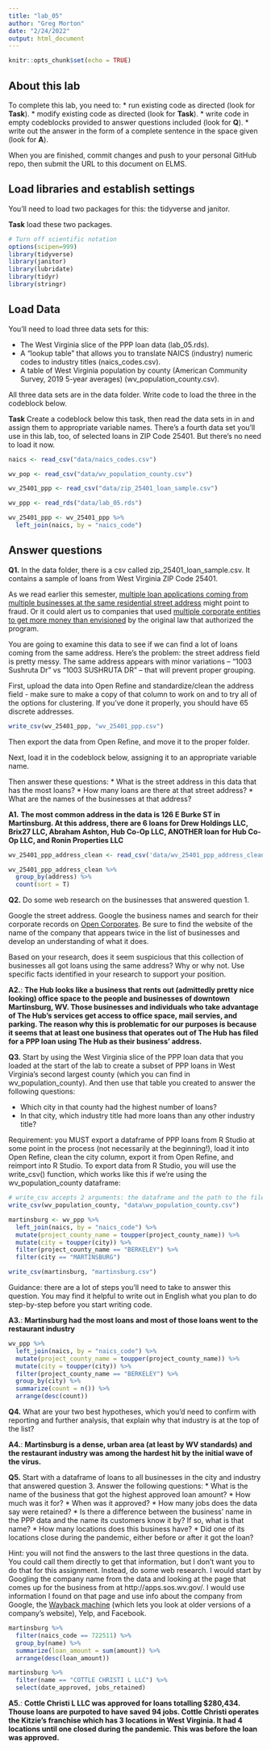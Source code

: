 ```yaml
---
title: "lab_05"
author: "Greg Morton"
date: "2/24/2022"
output: html_document
---
```


```r
knitr::opts_chunk$set(echo = TRUE)
```

## About this lab

To complete this lab, you need to:
* run existing code as directed (look for **Task**).
* modify existing code as directed (look for **Task**).
* write code in empty codeblocks provided to answer questions included (look for **Q**).
* write out the answer in the form of a complete sentence in the space given (look for **A**).

When you are finished, commit changes and push to your personal GitHub repo, then submit the URL to this document on ELMS.

## Load libraries and establish settings

You'll need to load two packages for this: the tidyverse and janitor.

**Task** load these two packages.

```r
# Turn off scientific notation
options(scipen=999)
library(tidyverse)
library(janitor)
library(lubridate)
library(tidyr)
library(stringr)

```

## Load Data

You'll need to load three data sets for this:

* The West Virginia slice of the PPP loan data (lab_05.rds).
* A "lookup table" that allows you to translate NAICS (industry) numeric codes to industry titles (naics_codes.csv).
* A table of West Virginia population by county (American Community Survey, 2019 5-year averages) (wv_population_county.csv).

All three data sets are in the data folder.  Write code to load the three in the codeblock below.

**Task** Create a codeblock below this task, then read the data sets in in and assign them to appropriate variable names. There's a fourth data set you'll use in this lab, too, of selected loans in ZIP Code 25401. But there's no need to load it now.

```r
naics <- read_csv("data/naics_codes.csv")

wv_pop <- read_csv("data/wv_population_county.csv")

wv_25401_ppp <- read_csv("data/zip_25401_loan_sample.csv")

wv_ppp <- read_rds("data/lab_05.rds")

wv_25401_ppp <- wv_25401_ppp %>%
  left_join(naics, by = "naics_code")


```

## Answer questions

**Q1.** In the data folder, there is a csv called zip_25401_loan_sample.csv.  It contains a sample of loans from West Virginia ZIP Code 25401.

As we read earlier this semester, [multiple loan applications coming from multiple businesses at the same residential street address](https://www.nytimes.com/2021/08/17/business/ppp-fraud-covid.html) might point to fraud. Or it could alert us to companies that used [multiple corporate entities to get more money than envisioned](https://www.propublica.org/article/different-names-same-address-how-big-businesses-got-government-loans-meant-for-small-businesses) by the original law that authorized the program.   

You are going to examine this data to see if we can find a lot of loans coming from the same address.  Here's the problem: the street address field is pretty messy.  The same address appears with minor variations --  "1003 Sushruta Dr" vs "1003 SUSHRUTA DR" -- that will prevent proper grouping.

First, upload the data into Open Refine and standardize/clean the address field - make sure to make a copy of that column to work on and to try all of the options for clustering. If you've done it properly, you should have 65 discrete addresses.

```r
write_csv(wv_25401_ppp, "wv_25401_ppp.csv")

```

Then export the data from Open Refine, and move it to the proper folder.

Next, load it in the codeblock below, assigning it to an appropriate variable name.


Then answer these questions:
* What is the street address in this data that has the most loans?
* How many loans are there at that street address?
* What are the names of the businesses at that address?

**A1.** **The most common address in the data is 126 E Burke ST in Martinsburg.  At this address, there are 6 loans for Drew Holdings LLC, Brix27 LLC, Abraham Ashton, Hub Co-Op LLC, ANOTHER loan for Hub Co-Op LLC, and Ronin Properties LLC**

```r
wv_25401_ppp_address_clean <- read_csv('data/wv_25401_ppp_address_clean.csv')

wv_25401_ppp_address_clean %>%
  group_by(address) %>%
  count(sort = T)
```

**Q2.** Do some web research on the businesses that answered question 1.  

Google the street address.  Google the business names and search for their corporate records on [Open Corporates](https://opencorporates.com/). Be sure to find the website of the name of the company that appears twice in the list of businesses and develop an understanding of what it does.

Based on your research, does it seem suspicious that this collection of businesses all got loans using the same address? Why or why not. Use specific facts identified in your research to support your position.

**A2.**: **The Hub looks like a business that rents out (admittedly pretty nice looking) office space to the people and businesses of downtown Martinsburg, WV.  Those businesses and individuals who take advantage of The Hub's services get access to office space, mail servies, and parking.  The reason why this is problematic for our purposes is because it seems that at least one business that operates out of The Hub has filed for a PPP loan using The Hub as their business' address.**

**Q3.** Start by using the West Virginia slice of the PPP loan data that you loaded at the start of the lab to create a subset of PPP loans in West Virginia's second largest county (which you can find in wv_population_county). And then use that table you created to answer the following questions:

* Which city in that county had the highest number of loans?
* In that city, which industry title had more loans than any other industry title?

Requirement: you MUST export a dataframe of PPP loans from R Studio at some point in the process (not necessarily at the beginning!), load it into Open Refine, clean the city column, export it from Open Refine, and reimport into R Studio. To export data from R Studio, you will use the write_csv() function, which works like this if we're using the wv_population_county dataframe:

```r
# write_csv accepts 2 arguments: the dataframe and the path to the file you write out
write_csv(wv_population_county, "data\wv_population_county.csv")

martinsburg <- wv_ppp %>%
  left_join(naics, by = "naics_code") %>%
  mutate(project_county_name = toupper(project_county_name)) %>%
  mutate(city = toupper(city)) %>%
  filter(project_county_name == "BERKELEY") %>%
  filter(city == "MARTINSBURG")

write_csv(martinsburg, "martinsburg.csv")

```

Guidance: there are a lot of steps you'll need to take to answer this question. You may find it helpful to write out in English what you plan to do step-by-step before you start writing code.   

**A3.**: **Martinsburg had the most loans and most of those loans went to the restaurant industry**

```r
wv_ppp %>%
  left_join(naics, by = "naics_code") %>%
  mutate(project_county_name = toupper(project_county_name)) %>%
  mutate(city = toupper(city)) %>%
  filter(project_county_name == "BERKELEY") %>%
  group_by(city) %>%
  summarize(count = n()) %>%
  arrange(desc(count))
```

**Q4.** What are your two best hypotheses, which you'd need to confirm with reporting and further analysis, that explain why that industry is at the top of the list?

**A4.**: **Martinsburg is a dense, urban area (at least by WV standards) and the restaurant industry was among the hardest hit by the initial wave of the virus.**

**Q5.** Start with a dataframe of loans to all businesses in the city and industry that answered question 3. Answer the following questions:
* What is the name of the business that got the highest approved loan amount?
* How much was it for?
* When was it approved?
* How many jobs does the data say were retained?
* Is there a difference between the business' name in the PPP data and the name its customers know it by? If so, what is that name?
* How many locations does this business have?
* Did one of its locations close during the pandemic, either before or after it got the loan?

Hint: you will not find the answers to the last three questions in the data.  You could call them directly to get that information, but I don't want you to do that for this assignment.  Instead, do some web research. I would start by Googling the company name from the data and looking at the page that comes up for the business from at http://apps.sos.wv.gov/. I would use information I found on that page and use info about the company from Google, the [Wayback machine](https://archive.org/web/) (which lets you look at older versions of a company's website), Yelp, and Facebook.

```r
martinsburg %>%
  filter(naics_code == 722511) %>%
  group_by(name) %>%
  summarize(loan_amount = sum(amount)) %>%
  arrange(desc(loan_amount))

martinsburg %>%
  filter(name == "COTTLE CHRISTI L LLC") %>%
  select(date_approved, jobs_retained)
```

**A5.**: **Cottle Christi L LLC was approved for loans totalling $280,434.  Thouse loans are purpoted to have saved  94 jobs.  Cottle Christi operates the Kitzie's franchise which has 3 locations in West Virginia.  It had 4 locations until one closed during the pandemic.  This was before the loan was approved.**
